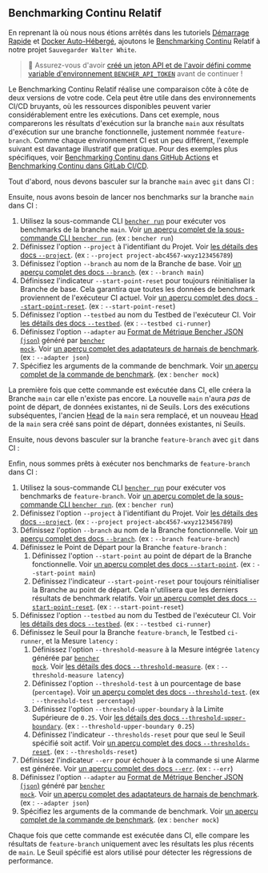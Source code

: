 
## Benchmarking Continu Relatif

En reprenant là où nous nous étions arrêtés dans les tutoriels [Démarrage Rapide][quick start] et [Docker Auto-Hébergé][docker self-hosted], ajoutons le [Benchmarking Continu][continuous benchmarking] Relatif à notre projet `Sauvegarder Walter White`.

> 🐰 Assurez-vous d'avoir [créé un jeton API et de l'avoir défini comme variable d'environnement `BENCHER_API_TOKEN`][create an api token] avant de continuer !

[quick start]: /fr/docs/tutorial/quick-start/
[docker self-hosted]: /fr/docs/tutorial/docker/
[continuous benchmarking]: /fr/docs/explanation/continuous-benchmarking/
[create an api token]: /fr/docs/how-to/claim/#create-an-api-token

Le Benchmarking Continu Relatif réalise une comparaison côte à côte de deux versions de votre code. Cela peut être utile dans des environnements CI/CD bruyants, où les ressources disponibles peuvent varier considérablement entre les exécutions. Dans cet exemple, nous comparerons les résultats d'exécution sur la branche `main` aux résultats d'exécution sur une branche fonctionnelle, justement nommée `feature-branch`. Comme chaque environnement CI est un peu différent, l'exemple suivant est davantage illustratif que pratique. Pour des exemples plus spécifiques, voir [Benchmarking Continu dans GitHub Actions][github actions] et [Benchmarking Continu dans GitLab CI/CD][gitlab ci/cd].

[github actions]: /fr/docs/how-to/github-actions/
[gitlab ci/cd]: /fr/docs/how-to/gitlab-ci-cd/

Tout d'abord, nous devons basculer sur la branche `main` avec `git` dans CI :

<GitCheckoutMain />

Ensuite, nous avons besoin de lancer nos benchmarks sur la branche `main` dans CI :

<RunMainRelative />

1. Utilisez la sous-commande CLI <code><a href="/fr/docs/explanation/bencher-run/">bencher run</a></code> pour exécuter vos benchmarks de la branche `main`. Voir [un aperçu complet de la sous-commande CLI `bencher run`][bencher run]. (ex : `bencher run`)
2. Définissez l'option `--project` à l'identifiant du Projet. Voir [les détails des docs `--project`][project option]. (ex : `--project project-abc4567-wxyz123456789`)
3. Définissez l'option `--branch` au nom de la Branche de base. Voir [un aperçu complet des docs `--branch`][branch option]. (ex : `--branch main`)
4. Définissez l'indicateur `--start-point-reset` pour toujours réinitialiser la Branche de base. Cela garantira que toutes les données de benchmark proviennent de l'exécuteur CI actuel. Voir [un aperçu complet des docs `--start-point-reset`][start point reset]. (ex : `--start-point-reset`)
5. Définissez l'option `--testbed` au nom du Testbed de l'exécuteur CI. Voir [les détails des docs `--testbed`][testbed option]. (ex : `--testbed ci-runner`)
6. Définissez l'option `--adapter` au [Format de Métrique Bencher JSON (`json`)][bmf] généré par <code><a href="/fr/docs/reference/bencher-metric-format/#bencher-mock">bencher mock</a></code>. Voir [un aperçu complet des adaptateurs de harnais de benchmark][adapter json]. (ex : `--adapter json`)
7. Spécifiez les arguments de la commande de benchmark. Voir [un aperçu complet de la commande de benchmark][command argument]. (ex : `bencher mock`)

La première fois que cette commande est exécutée dans CI, elle créera la Branche `main` car elle n'existe pas encore. La nouvelle `main` n'aura _pas_ de point de départ, de données existantes, ni de Seuils. Lors des exécutions subséquentes, l'ancien [Head][head] de la `main` sera remplacé, et un nouveau [Head][head] de la `main` sera créé sans point de départ, données existantes, ni Seuils.

[bencher run]: /fr/docs/explanation/bencher-run/
[project option]: /fr/docs/explanation/bencher-run/#--project-project
[branch option]: /fr/docs/explanation/branch-selection/#--branch-branch
[start point reset]: /fr/docs/explanation/branch-selection/#--start-point-reset
[testbed option]: /fr/docs/explanation/bencher-run/#--testbed-testbed
[bmf]: /fr/docs/reference/bencher-metric-format/
[adapter json]: /fr/docs/explanation/adapters/#-json
[command argument]: /fr/docs/explanation/bencher-run/#benchmark-command
[head]: /fr/docs/explanation/benchmarking/#head

Ensuite, nous devons basculer sur la branche `feature-branch` avec `git` dans CI :

<GitCheckoutFeature />

Enfin, nous sommes prêts à exécuter nos benchmarks de `feature-branch` dans CI :

<RunFeatureRelative />

1. Utilisez la sous-commande CLI <code><a href="/fr/docs/explanation/bencher-run/">bencher run</a></code> pour exécuter vos benchmarks de `feature-branch`. Voir [un aperçu complet de la sous-commande CLI `bencher run`][bencher run]. (ex : `bencher run`)
2. Définissez l'option `--project` à l'identifiant du Projet. Voir [les détails des docs `--project`][project option]. (ex : `--project project-abc4567-wxyz123456789`)
3. Définissez l'option `--branch` au nom de la Branche fonctionnelle. Voir [un aperçu complet des docs `--branch`][branch option]. (ex : `--branch feature-branch`)
4. Définissez le Point de Départ pour la Branche `feature-branch` :
   1. Définissez l'option `--start-point` au point de départ de la Branche fonctionnelle. Voir [un aperçu complet des docs `--start-point`][start point]. (ex : `--start-point main`)
   2. Définissez l'indicateur `--start-point-reset` pour toujours réinitialiser la Branche au point de départ. Cela n'utilisera que les derniers résultats de benchmark relatifs. Voir [un aperçu complet des docs `--start-point-reset`][start point reset]. (ex : `--start-point-reset`)
5. Définissez l'option `--testbed` au nom du Testbed de l'exécuteur CI. Voir [les détails des docs `--testbed`][testbed option]. (ex : `--testbed ci-runner`)
6. Définissez le Seuil pour la Branche `feature-branch`, le Testbed `ci-runner`, et la Mesure `latency` :
   1. Définissez l'option `--threshold-measure` à la Mesure intégrée `latency` générée par <code><a href="/fr/docs/reference/bencher-metric-format/#bencher-mock">bencher mock</a></code>. Voir [les détails des docs `--threshold-measure`][threshold measure option]. (ex : `--threshold-measure latency`)
   2. Définissez l'option `--threshold-test` à un pourcentage de base (`percentage`). Voir [un aperçu complet des docs `--threshold-test`][threshold test option]. (ex : `--threshold-test percentage`)
   3. Définissez l'option `--threshold-upper-boundary` à la Limite Supérieure de `0.25`. Voir [les détails des docs `--threshold-upper-boundary`][threshold upper boundary]. (ex : `--threshold-upper-boundary 0.25`)
   4. Définissez l'indicateur `--thresholds-reset` pour que seul le Seuil spécifié soit actif. Voir [un aperçu complet des docs `--thresholds-reset`][thresholds reset]. (ex : `--thresholds-reset`)
7. Définissez l'indicateur `--err` pour échouer à la commande si une Alarme est générée. Voir [un aperçu complet des docs `--err`][alert err]. (ex : `--err`)
8. Définissez l'option `--adapter` au [Format de Métrique Bencher JSON (`json`)][bmf] généré par <code><a href="/fr/docs/reference/bencher-metric-format/#bencher-mock">bencher mock</a></code>. Voir [un aperçu complet des adaptateurs de harnais de benchmark][adapter json]. (ex : `--adapter json`)
9. Spécifiez les arguments de la commande de benchmark. Voir [un aperçu complet de la commande de benchmark][command argument]. (ex : `bencher mock`)

Chaque fois que cette commande est exécutée dans CI, elle compare les résultats de `feature-branch` uniquement avec les résultats les plus récents de `main`. Le Seuil spécifié est alors utilisé pour détecter les régressions de performance.

[start point]: /fr/docs/explanation/branch-selection/#--start-point-branch
[start point reset]: /fr/docs/explanation/branch-selection/#--start-point-reset
[threshold measure option]: /fr/docs/explanation/thresholds/#--threshold-measure-measure
[threshold test option]: /fr/docs/explanation/thresholds/#--threshold-test-test
[threshold upper boundary]: /fr/docs/explanation/thresholds/#--threshold-upper-boundary-boundary
[thresholds reset]: /fr/docs/explanation/thresholds/#--thresholds-reset
[alert err]: /fr/docs/explanation/thresholds/#--err